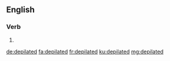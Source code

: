 ==English==

===Verb===
{{head|en|verb form}}

# {{en-past of|depilate}}

[[de:depilated]]
[[fa:depilated]]
[[fr:depilated]]
[[ku:depilated]]
[[mg:depilated]]